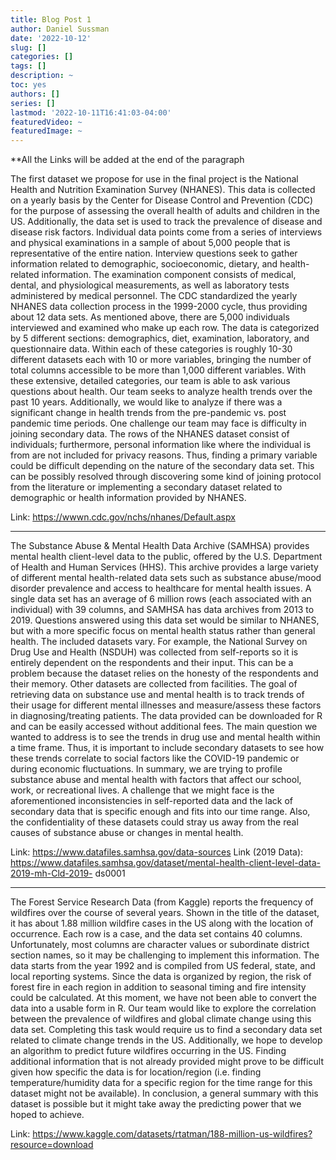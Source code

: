 ```yaml
---
title: Blog Post 1
author: Daniel Sussman
date: '2022-10-12'
slug: []
categories: []
tags: []
description: ~
toc: yes
authors: []
series: []
lastmod: '2022-10-11T16:41:03-04:00'
featuredVideo: ~
featuredImage: ~
---
```


\*\*All the Links will be added at the end of the paragraph

The first dataset we propose for use in the final project is the National Health and Nutrition Examination Survey (NHANES). This data is collected on a yearly basis by the Center for Disease Control and Prevention (CDC) for the purpose of assessing the overall health of adults and children in the US. Additionally, the data set is used to track the prevalence of disease and disease risk factors. Individual data points come from a series of interviews and physical examinations in a sample of about 5,000 people that is representative of the entire nation. Interview questions seek to gather information related to demographic, socioeconomic, dietary, and health-related information. The examination component consists of medical, dental, and physiological measurements, as well as laboratory tests administered by medical personnel. The CDC standardized the yearly NHANES data collection process in the 1999-2000 cycle, thus providing about 12 data sets. As mentioned above, there are 5,000 individuals interviewed and examined who make up each row. The data is categorized by 5 different sections: demographics, diet, examination, laboratory, and questionnaire data. Within each of these categories is roughly 10-30 different datasets each with 10 or more variables, bringing the number of total columns accessible to be more than 1,000 different variables. With these extensive, detailed categories, our team is able to ask various questions about health. Our team seeks to analyze health trends over the past 10 years. Additionally, we would like to analyze if there was a significant change in health trends from the pre-pandemic vs. post pandemic time periods. One challenge our team may face is difficulty in joining secondary data. The rows of the NHANES dataset consist of individuals; furthermore, personal information like where the individual is from are not included for privacy reasons. Thus, finding a primary variable could be difficult depending on the nature of the secondary data set. This can be possibly resolved through discovering some kind of joining protocol from the literature or implementing a secondary dataset related to demographic or health information provided by NHANES.

Link: <https://wwwn.cdc.gov/nchs/nhanes/Default.aspx>

------------------------------------------------------------------------

The Substance Abuse & Mental Health Data Archive (SAMHSA) provides mental health client-level data to the public, offered by the U.S. Department of Health and Human Services (HHS). This archive provides a large variety of different mental health-related data sets such as substance abuse/mood disorder prevalence and access to healthcare for mental health issues. A single data set has an average of 6 million rows (each associated with an individual) with 39 columns, and SAMHSA has data archives from 2013 to 2019. Questions answered using this data set would be similar to NHANES, but with a more specific focus on mental health status rather than general health. The included datasets vary. For example, the National Survey on Drug Use and Health (NSDUH) was collected from self-reports so it is entirely dependent on the respondents and their input. This can be a problem because the dataset relies on the honesty of the respondents and their memory. Other datasets are collected from facilities. The goal of retrieving data on substance use and mental health is to track trends of their usage for different mental illnesses and measure/assess these factors in diagnosing/treating patients. The data provided can be downloaded for R and can be easily accessed without additional fees. The main question we wanted to address is to see the trends in drug use and mental health within a time frame. Thus, it is important to include secondary datasets to see how these trends correlate to social factors like the COVID-19 pandemic or during economic fluctuations. In summary, we are trying to profile substance abuse and mental health with factors that affect our school, work, or recreational lives. A challenge that we might face is the aforementioned inconsistencies in self-reported data and the lack of secondary data that is specific enough and fits into our time range. Also, the confidentiality of these datasets could stray us away from the real causes of substance abuse or changes in mental health.

Link: <https://www.datafiles.samhsa.gov/data-sources> Link (2019 Data): <https://www.datafiles.samhsa.gov/dataset/mental-health-client-level-data-2019-mh-Cld-2019-> ds0001

------------------------------------------------------------------------

The Forest Service Research Data (from Kaggle) reports the frequency of wildfires over the course of several years. Shown in the title of the dataset, it has about 1.88 million wildfire cases in the US along with the location of occurrence. Each row is a case, and the data set contains 40 columns. Unfortunately, most columns are character values or subordinate district section names, so it may be challenging to implement this information. The data starts from the year 1992 and is compiled from US federal, state, and local reporting systems. Since the data is organized by region, the risk of forest fire in each region in addition to seasonal timing and fire intensity could be calculated. At this moment, we have not been able to convert the data into a usable form in R. Our team would like to explore the correlation between the prevalence of wildfires and global climate change using this data set. Completing this task would require us to find a secondary data set related to climate change trends in the US. Additionally, we hope to develop an algorithm to predict future wildfires occurring in the US. Finding additional information that is not already provided might prove to be difficult given how specific the data is for location/region (i.e. finding temperature/humidity data for a specific region for the time range for this dataset might not be available). In conclusion, a general summary with this dataset is possible but it might take away the predicting power that we hoped to achieve.

Link: <https://www.kaggle.com/datasets/rtatman/188-million-us-wildfires?resource=download>
